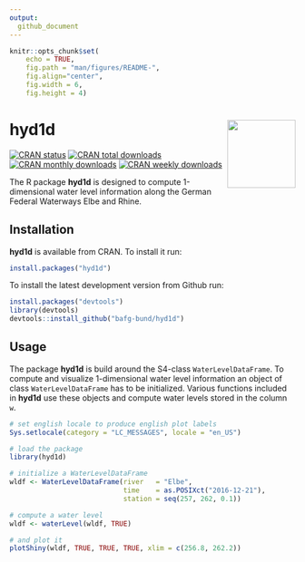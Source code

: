 ```yaml
---
output: 
  github_document
---
```


```r
knitr::opts_chunk$set(
    echo = TRUE,
    fig.path = "man/figures/README-",
    fig.align="center",
    fig.width = 6,
    fig.height = 4)
```

<!-- README.md is generated from README.Rmd. Please edit that file -->

# hyd1d <img src="man/figures/logo.png" align="right" alt="" width="120" />

<!-- badges: start -->
[![CRAN status](https://www.r-pkg.org/badges/version/hyd1d)](https://cran.r-project.org/package=hyd1d)
[![CRAN total downloads](https://cranlogs.r-pkg.org/badges/grand-total/hyd1d?color=green)](https://cran.r-project.org/package=hyd1d)
[![CRAN monthly downloads](https://cranlogs.r-pkg.org/badges/last-month/hyd1d?color=green)](https://cran.r-project.org/package=hyd1d)
[![CRAN weekly downloads](https://cranlogs.r-pkg.org/badges/last-week/hyd1d?color=green)](https://cran.r-project.org/package=hyd1d)
<!-- badges: end -->

The R package **hyd1d** is designed to compute 1-dimensional water level 
information along the German Federal Waterways Elbe and Rhine.

## Installation

**hyd1d** is available from CRAN. To install it run:

```r
install.packages("hyd1d")
```

To install the latest development version from Github run:

```r
install.packages("devtools")
library(devtools)
devtools::install_github("bafg-bund/hyd1d")
```

## Usage

The package **hyd1d** is build around the S4-class `WaterLevelDataFrame`. To 
compute and visualize 1-dimensional water level information an object of class 
`WaterLevelDataFrame` has to be initialized. Various functions included in 
**hyd1d** use these objects and compute water levels stored in the column `w`.

```r
# set english locale to produce english plot labels
Sys.setlocale(category = "LC_MESSAGES", locale = "en_US")
```

```r
# load the package
library(hyd1d)

# initialize a WaterLevelDataFrame
wldf <- WaterLevelDataFrame(river   = "Elbe",
                            time    = as.POSIXct("2016-12-21"),
                            station = seq(257, 262, 0.1))

# compute a water level
wldf <- waterLevel(wldf, TRUE)

# and plot it
plotShiny(wldf, TRUE, TRUE, TRUE, xlim = c(256.8, 262.2))
```
